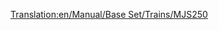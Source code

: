 [[Translation:en/Manual/Base Set/Trains/MJS250]]
{{pl/Manual/Base Set/Trains/Pociągi|Image=[[File:en/Manual/Base Set/Trains/Mjs250.png]]
|Cost=£9,375 ($18.750)
|Speed=80 km/h (50 mph)
|Weight=65 t
|Power=600 hp (448 kW)
|Annual=£990 ($1.980)
|Designed=1955
|Lifespan=22
|Capacity=N/A
|Description=MJS250 jest pierwszym silnikiem wysokoprężnym dostępnym w klimacie [[en/Manual/Climates#sub-arctic|sub-arctic]] i [[en/Manual/Climates#sub-tropical|sub-tropical]] . Jest tani, ale brakuje mu prędkości i mocy. Uaktualnij je, gdy tylko pozwoli na to czas i pieniądze. Jednak napęd 'wielogłowy' <small>''(multiheaded)''</small> z dwóch MJS250 będzie tańszy i mocniejszy niż silnik [[en/Manual/Base Set/Trains/Wills 2-8-0]].
|Real-life=MJS250 przypomina przełącznik <small>''(switcher)''</small> Davenport 44t.}}